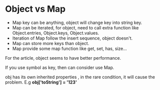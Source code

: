 # Object vs Map

- Map key can be anything, object will change key into string key.
- Map can be iterated, for object, need to call extra function like Object.entries, Object.keys, Object.values.
- Iteration of Map follow the insert sequence, object doesn't.
- Map can store more keys than object.
- Map provide some map function like get, set, has, size...


For the article, object seems to have better performance.

If you use symbol as key, then can consider use Map.

obj has its own inherited properties , in the rare condition, it will cause the problem. E.g **obj['toString'] = '123'**
